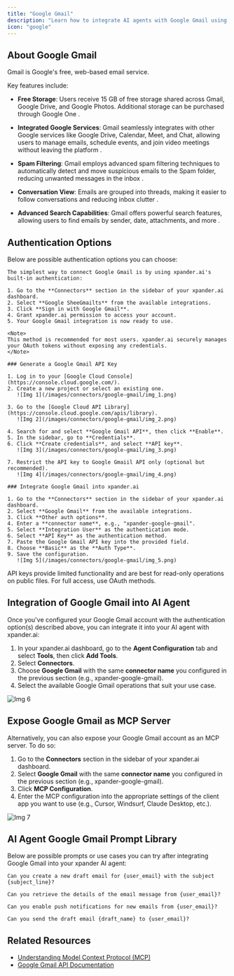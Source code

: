 ```yaml
---
title: "Google Gmail"
description: "Learn how to integrate AI agents with Google Gmail using xpander.ai. Create automated workflows that streamline your email management, enhance productivity with smart replies, and personalize customer interactions by leveraging AI-driven insights."
icon: "google"
---
```


## About Google Gmail

Gmail is Google's free, web-based email service. 

Key features include:

- **Free Storage**: Users receive 15 GB of free storage shared across Gmail, Google Drive, and Google Photos. Additional storage can be purchased through Google One .

- **Integrated Google Services**: Gmail seamlessly integrates with other Google services like Google Drive, Calendar, Meet, and Chat, allowing users to manage emails, schedule events, and join video meetings without leaving the platform .

- **Spam Filtering**: Gmail employs advanced spam filtering techniques to automatically detect and move suspicious emails to the Spam folder, reducing unwanted messages in the inbox .

- **Conversation View**: Emails are grouped into threads, making it easier to follow conversations and reducing inbox clutter .

- **Advanced Search Capabilities**: Gmail offers powerful search features, allowing users to find emails by sender, date, attachments, and more .


## Authentication Options

Below are possible authentication options you can choose:

<Tabs>

  <Tab title="Built-in xpander.ai Auth">

    The simplest way to connect Google Gmail is by using xpander.ai's built-in authentication:

    1. Go to the **Connectors** section in the sidebar of your xpander.ai dashboard.  
    2. Select **Google SheeGmailts** from the available integrations.  
    3. Click **Sign in with Google Gmail**.  
    4. Grant xpander.ai permission to access your account.  
    5. Your Google Gmail integration is now ready to use.

    <Note>
    This method is recommended for most users. xpander.ai securely manages your OAuth tokens without exposing any credentials.
    </Note>

  </Tab>

  <Tab title="API Access">

    ### Generate a Google Gmail API Key

    1. Log in to your [Google Cloud Console](https://console.cloud.google.com/).  
    2. Create a new project or select an existing one.  
       ![Img 1](/images/connectors/google-gmail/img_1.png)

    3. Go to the [Google Cloud API Library](https://console.cloud.google.com/apis/library).  
       ![Img 2](/images/connectors/google-gmail/img_2.png)

    4. Search for and select **Google Gmail API**, then click **Enable**.  
    5. In the sidebar, go to **Credentials**.  
    6. Click **Create credentials**, and select **API key**.  
       ![Img 3](/images/connectors/google-gmail/img_3.png)

    7. Restrict the API key to Google Gmaiil API only (optional but recommended).  
       ![Img 4](/images/connectors/google-gmail/img_4.png)

    ### Integrate Google Gmail into xpander.ai

    1. Go to the **Connectors** section in the sidebar of your xpander.ai dashboard.  
    2. Select **Google Gmail** from the available integrations.  
    3. Click **Other auth options**.  
    4. Enter a **connector name**, e.g., "xpander-google-gmail". 
    5. Select **Integration User** as the authentication mode.  
    6. Select **API Key** as the authentication method.   
    7. Paste the Google Gmail API key into the provided field.  
    8. Choose **Basic** as the **Auth Type**.  
    9. Save the configuration.  
       ![Img 5](/images/connectors/google-gmail/img_5.png)
   
   <Warning>
    API keys provide limited functionality and are best for read-only operations on public files. For full access, use OAuth methods.
   </Warning>

  </Tab>

</Tabs>

## Integration of Google Gmail into AI Agent

Once you've configured your Google Gmail account with the authentication option(s) described above, you can integrate it into your AI agent with xpander.ai:

1. In your xpander.ai dashboard, go to the **Agent Configuration** tab and select **Tools**, then click **Add Tools**. 
2. Select **Connectors**.  
3. Choose **Google Gmail** with the same **connector name** you configured in the previous section (e.g., xpander-google-gmail).  
4. Select the available Google Gmail operations that suit your use case.  

![Img 6](/images/connectors/google-gmail/img_6.png)

## Expose Google Gmail as MCP Server

Alternatively, you can also expose your Google Gmail account as an MCP server. To do so:

1. Go to the **Connectors** section in the sidebar of your xpander.ai dashboard.  
2. Select **Google Gmail** with the same **connector name** you configured in the previous section (e.g., xpander-google-gmail).  
3. Click **MCP Configuration**.  
4. Enter the MCP configuration into the appropriate settings of the client app you want to use (e.g., Cursor, Windsurf, Claude Desktop, etc.).

![Img 7](/images/connectors/google-gmail/img_7.png)

## AI Agent Google Gmail Prompt Library

Below are possible prompts or use cases you can try after integrating Google Gmail into your xpander AI agent:

```
Can you create a new draft email for {user_email} with the subject {subject_line}?
```

````
Can you retrieve the details of the email message from {user_email}?
````

```
Can you enable push notifications for new emails from {user_email}?
```

```
Can you send the draft email {draft_name} to {user_email}?
```

## Related Resources

- [Understanding Model Context Protocol (MCP)](/docs/05-human-interfaces/04-mcp)
- [Google Gmail API Documentation](https://developers.google.com/workspace/gmail/api/guides)